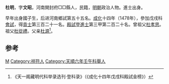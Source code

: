 {{Otheruses|杜明 (消歧義)}}
'''杜明'''，字'''文昭'''，河南開封府□□縣人，民籍，[[明朝|明朝]]政治人物。進士出身。

早年出身國子生，后进河南鄉試第五十五名。[[成化|成化]]十四年（1478年），參加戊戌科[[會試|會試]]，得[[貢士|貢士]]第三百二十一名。[[殿試|殿試]]登[[進士|進士]]第三甲第二百二十名。曾祖父[[杜孝思|杜孝思]]。祖父[[杜從禮|杜從禮]]。父亲[[杜源|杜源]]<ref>《天一阁藏明代科举录选刊·登科录》（《成化十四年戊戌科殿試金榜》）</ref>。

==参考==
{{reflist}}
{{明朝人物小作品}}
{{成化十四年戊戌科殿試金榜}}
[[Category:杜姓|M]]
[[Category:祥符人|Category:祥符人]]
[[Category:天順六年壬午科舉人|Category:天順六年壬午科舉人]]